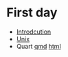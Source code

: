 # First day


* [Introdcution](lectures/00-intro.html)
* [Unix](lectures/02-unix.html)
* Quart [qmd](lectures/02-quarto.qmd) [html](lectures/02-quarto.html)